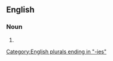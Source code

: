 ==English==

===Noun===
{{head|en|noun form}}

# {{plural of|en|petit jury}}

[[Category:English plurals ending in "-ies"]]